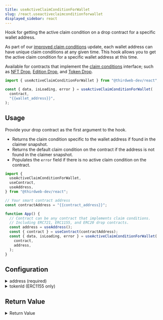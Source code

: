 ```yaml
---
title: useActiveClaimConditionForWallet
slug: /react.useactiveclaimconditionforwallet
displayed_sidebar: react
---
```



Hook for getting the active claim condition on a drop contract for a specific wallet address.

As part of our [improved claim conditions](https://blog.thirdweb.com/announcing-improved-claim-conditions/) update, each wallet address can
have unique claim conditions at any given time. This hook allows you to get the active claim condition for a specific wallet address at this time.

Available for contracts that implement the [claim conditions](/contractkit/interfaces/erc721claimablewithconditions)
interface; such as [NFT Drop](https://thirdweb.com/thirdweb.eth/DropERC721), [Edition Drop](https://thirdweb.com/thirdweb.eth/DropERC1155),
and [Token Drop](https://thirdweb.com/thirdweb.eth/DropERC20).

```jsx
import { useActiveClaimConditionForWallet } from "@thirdweb-dev/react";

const { data, isLoading, error } = useActiveClaimConditionForWallet(
  contract,
  "{{wallet_address}}",
);
```

## Usage

Provide your drop contract as the first argument to the hook.

- Returns the claim condition specific to the wallet address if found in the claimer snapshot.
- Returns the default claim condition on the contract if the address is not found in the claimer snapshot.
- Populates the `error` field if there is no active claim condition on the contract.

```jsx
import {
  useActiveClaimConditionForWallet,
  useContract,
  useAddress,
} from "@thirdweb-dev/react";

// Your smart contract address
const contractAddress = "{{contract_address}}";

function App() {
  // Contract can be any contract that implements claim conditions.
  // Including ERC721, ERC1155, and ERC20 drop contracts.
  const address = useAddress();
  const { contract } = useContract(contractAddress);
  const { data, isLoading, error } = useActiveClaimConditionForWallet(
    contract,
    address,
  );
}
```

## Configuration

<details>
  <summary>address (required)</summary>
  <div>

### address (required)

The second parameter is the `address` of the wallet you want to get the active claim condition for.

Use the [`useAddress`](/react/react.useaddress) hook to get the currently connected wallet address.

```jsx
import {
  useActiveClaimConditionForWallet,
  useContract,
  // highlight-next-line
  useAddress,
} from "@thirdweb-dev/react";

// Your smart contract address
const contractAddress = "{{contract_address}}";

function App() {
  const { contract } = useContract(contractAddress);
  // highlight-next-line
  const address = useAddress();

  const { data, isLoading, error } = useActiveClaimConditionForWallet(
    contract,
    // highlight-next-line
    address,
  );
}
```

</div>
</details>

<details>
  <summary>tokenId (ERC1155 only)</summary>
  <div>

### tokenId (ERC1155 only)

When using the hook with ERC1155 contracts, pass the `tokenId` as the third parameter; as each token can have unique claim conditions.

Pass `undefined`, or leave this field out if you are using ERC721 or ERC20 drop contracts.

```jsx
import {
  useActiveClaimConditionForWallet,
  useContract,
  useAddress,
} from "@thirdweb-dev/react";

// Your smart contract address
const contractAddress = "{{contract_address}}";

function App() {
  const { contract } = useContract(contractAddress);
  const address = useAddress();

  const { data, isLoading, error } = useActiveClaimConditionForWallet(
    contract,
    address,
    // highlight-start
    0, // Token ID required for ERC1155 contracts here.
    // highlight-end
  );
}
```

</div>
</details>

## Return Value

<details>
  <summary>Return Value</summary>
  <div>

The hook's `data` property, once loaded, contains the following properties:

```ts
{
  maxClaimableSupply: string;
  startTime: Date;
  price: BigNumber;
  currencyAddress: string;
  maxClaimablePerWallet: string;
  waitInSeconds: BigNumber;
  merkleRootHash: string | number[];
  availableSupply: string;
  currentMintSupply: string;
  currencyMetadata: {
      symbol: string;
      value: BigNumber;
      name: string;
      decimals: number;
      displayValue: string;
  };
}
```

</div>
</details>
